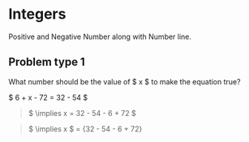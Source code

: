 # Integers

Positive and Negative Number along with Number line.

## Problem type 1

What number should be the value of $ x $ to make the equation true?

$ 6 + x - 72 = 32 - 54 $

> $ \implies x = 32 - 54 - 6 + 72 $

> $ \implies x $ = {32 - 54 - 6 + 72}